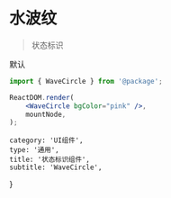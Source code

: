 # 水波纹

> 状态标识


<div style={{ display: 'flex', height: 300 }}>
<WaveCircle bgColor="pink" />
<WaveCircle>默认</WaveCircle>
</div>

```jsx
import { WaveCircle } from '@package';

ReactDOM.render(
    <WaveCircle bgColor="pink" />,
    mountNode,
);
```

    category: 'UI组件',
    type: '通用',
    title: '状态标识组件',
    subtitle: 'WaveCircle',
}
